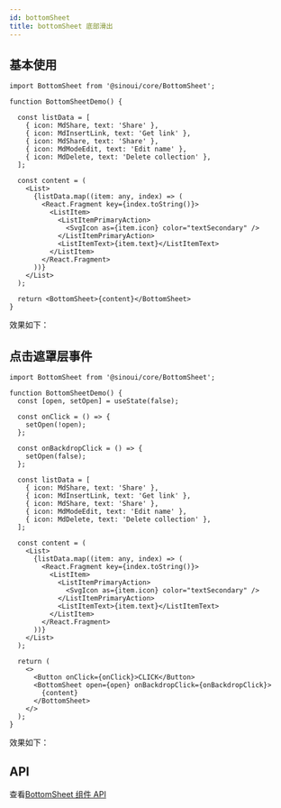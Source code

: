 ```yaml
---
id: bottomSheet
title: bottomSheet 底部滑出
---
```



## 基本使用

```tsx
import BottomSheet from '@sinoui/core/BottomSheet';

function BottomSheetDemo() {

  const listData = [
    { icon: MdShare, text: 'Share' },
    { icon: MdInsertLink, text: 'Get link' },
    { icon: MdShare, text: 'Share' },
    { icon: MdModeEdit, text: 'Edit name' },
    { icon: MdDelete, text: 'Delete collection' },
  ];

  const content = (
    <List>
      {listData.map((item: any, index) => (
        <React.Fragment key={index.toString()}>
          <ListItem>
            <ListItemPrimaryAction>
              <SvgIcon as={item.icon} color="textSecondary" />
            </ListItemPrimaryAction>
            <ListItemText>{item.text}</ListItemText>
          </ListItem>
        </React.Fragment>
      ))}
    </List>
  );

  return <BottomSheet>{content}</BottomSheet>
}
```

效果如下：

<BottomSheetDemo />

## 点击遮罩层事件

```tsx
import BottomSheet from '@sinoui/core/BottomSheet';

function BottomSheetDemo() {
  const [open, setOpen] = useState(false);

  const onClick = () => {
    setOpen(!open);
  };

  const onBackdropClick = () => {
    setOpen(false);
  };

  const listData = [
    { icon: MdShare, text: 'Share' },
    { icon: MdInsertLink, text: 'Get link' },
    { icon: MdShare, text: 'Share' },
    { icon: MdModeEdit, text: 'Edit name' },
    { icon: MdDelete, text: 'Delete collection' },
  ];
  
  const content = (
    <List>
      {listData.map((item: any, index) => (
        <React.Fragment key={index.toString()}>
          <ListItem>
            <ListItemPrimaryAction>
              <SvgIcon as={item.icon} color="textSecondary" />
            </ListItemPrimaryAction>
            <ListItemText>{item.text}</ListItemText>
          </ListItem>
        </React.Fragment>
      ))}
    </List>
  );

  return (
    <>
      <Button onClick={onClick}>CLICK</Button>
      <BottomSheet open={open} onBackdropClick={onBackdropClick}>
        {content}
      </BottomSheet>
    </>
  );
}
```

效果如下：

<BottomSheetDemo onBackdropClick />

## API

查看[BottomSheet 组件 API](/docs/components-apis/bottomSheet)

